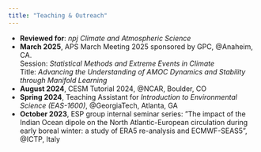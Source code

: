 ```yaml
---
title: "Teaching & Outreach"
---
```

- **Reviewed for**: *npj Climate and Atmospheric Science*
- **March 2025**, APS March Meeting 2025 sponsored by GPC, @Anaheim, CA.           
Session: *Statistical Methods and Extreme Events in Climate*                  
Title: *Advancing the Understanding of AMOC Dynamics and Stability through Manifold Learning*
- **August 2024**, CESM Tutorial 2024, @NCAR, Boulder, CO
- **Spring 2024**, Teaching Assistant for *Introduction to Environmental Science (EAS-1600)*, @GeorgiaTech, Atlanta, GA
- **October 2023**, ESP group internal seminar series: ”The impact of the Indian Ocean dipole on the North Atlantic-European circulation during early boreal winter: a study of ERA5 re-analysis and ECMWF-SEAS5”, @ICTP, Italy
